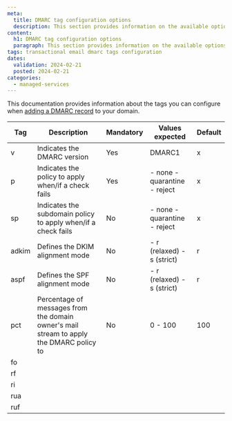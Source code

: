 ```yaml
---
meta:
  title: DMARC tag configuration options
  description: This section provides information on the available options for DMARC tag configuration
content:
  h1: DMARC tag configuration options
  paragraph: This section provides information on the available options for DMARC tag configuration
tags: transactional email dmarc tags configuration
dates:
  validation: 2024-02-21
  posted: 2024-02-21
categories:
  - managed-services
---
```


This documentation provides information about the tags you can configure when [adding a DMARC record](/managed-services/transactional-email/how-to/add-dmarc-record/) to your domain.



| Tag   | Description                                                                             | Mandatory | Values expected              | Default |
|-------|-----------------------------------------------------------------------------------------|-----------|------------------------------|---------|
| v     | Indicates the DMARC version                                                             | Yes       | DMARC1                       |    x    |
| p     | Indicates the policy to apply when/if a check fails                                     | Yes       | - none - quarantine - reject | x       |
| sp    | Indicates the subdomain policy to apply when/if a check fails                           | No        | - none - quarantine - reject | x       |
| adkim | Defines the DKIM alignment mode                                                         | No        | - r (relaxed) - s (strict)   | r       |
| aspf  | Defines the SPF alignment mode                                                          | No        | - r (relaxed) - s (strict)   | r       |
| pct   | Percentage of messages from the domain owner's mail stream to apply the DMARC policy to | No        | 0 - 100                      | 100     |
| fo    |                                                                                         |           |                              |         |
| rf    |                                                                                         |           |                              |         |
| ri    |                                                                                         |           |                              |         |
| rua   |                                                                                         |           |                              |         |
| ruf   |                                                                                         |           |                              |         |
